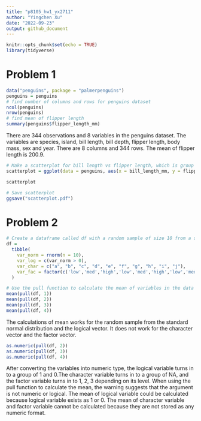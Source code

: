 ```yaml
---
title: "p8105_hw1_yx2711"
author: "Yingchen Xu"
date: "2022-09-23"
output: github_document
---
```


```r
knitr::opts_chunk$set(echo = TRUE)
library(tidyverse)
```

# Problem 1
```r
data("penguins", package = "palmerpenguins")
penguins = penguins
# find number of columns and rows for penguins dataset
ncol(penguins)
nrow(penguins)
# find mean of flipper length
summary(penguins$flipper_length_mm)
```

There are 344 observations and 8 variables in the penguins dataset. The variables are species, island, bill length, bill depth, flipper length, body mass, sex and year. There are 8 columns and 344 rows. The mean of flipper length is 200.9.

```r
# Make a scatterplot for bill length vs flipper length, which is group by species.
scatterplot = ggplot(data = penguins, aes(x = bill_length_mm, y = flipper_length_mm)) + geom_point() + aes(color = species)

scatterplot

# Save scatterplot
ggsave("scatterplot.pdf")
```

# Problem 2
```r
# Create a dataframe called df with a random sample of size 10 from a standard Normal distribution, a logical vector, a character vector and a factor vector
df = 
  tibble(
    var_norm = rnorm(n = 10),
    var_log = c(var_norm > 0),
    var_char = c("a", "b", "c", "d", "e", "f", "g", "h", "i", "j"),
    var_fac = factor(c('low','med','high','low','med','high','low','med','high','low'))
  )

# Use the pull function to calculate the mean of variables in the data frame df.
mean(pull(df, 1))
mean(pull(df, 2))
mean(pull(df, 3))
mean(pull(df, 4))
```

The calculations of mean works for the random sample from the standard normal distribution and the logical vector. It does not work for the character vector and the factor vector.

```r
as.numeric(pull(df, 2))
as.numeric(pull(df, 3))
as.numeric(pull(df, 4))
```

After converting the variables into numeric type, the logical variable turns in to a group of 1 and 0.The character variable turns in to a group of NA, and the factor variable turns in to 1, 2, 3 depending on its level.
When using the pull function to calculate the mean, the warning suggests that the argument is not numeric or logical. The mean of logical variable could be calculated because logical variable exists as 1 or 0. The mean of character variable and factor variable cannot be calculated because they are not stored as any numeric format. 